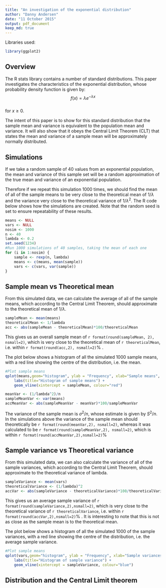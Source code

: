 ```yaml
---
title: "An investigation of the exponential distribution"
author: "Danny Andersen"
date: "11 October 2015"
output: pdf_document
keep_md: true
---
```

Libraries used:

```r
library(ggplot2)
```

## Overview

The R stats library contains a number of standard distributions. This paper investigates the characteristics of the exponential distribution, whose probability density function is given by:  
$$
f(x) = \lambda {e}^{- \lambda x}  
$$  
for $x \geq 0$.  

The intent of this paper is to show for this standard distribution that the sample mean and variance is equivalent to the population mean and variance. It will also show that it obeys the Central Limit Theorem (CLT) that states the mean and variance of a sample mean will be approximately normally distributed.

## Simulations

If we take a random sample of 40 values from an exponential population, the mean and variance of this sample set will be a random approximation of the true mean and variance of an exponential population.  

Therefore if we repeat this simulation 1000 times, we should find the mean of all of the sample means to be very close to the theoretical mean of $1/\lambda$ and the variance very close to the theoretical variance of ${1/\lambda}^{2}$. The R code below shows how the simulations are created. Note that the random seed is set to ensure repeatability of these results.   

```r
means <- NULL
vars <- NULL
nosim <- 1000
n <- 40
lambda <- 0.2
set.seed(1234)
#Run 1000 simulations of 40 samples, taking the mean of each one
for (i in 1:nosim) {
    sample <- rexp(n, lambda)
    means <- c(means, mean(sample))
    vars <- c(vars, var(sample))
}
```

## Sample mean vs Theoretical mean

From this simulated data, we can calculate the average of all of the sample means, which according to the Central Limit Theorem, should approximate to the theoretical mean of $1/\lambda$.

```r
sampleMean <- mean(means)
theoreticalMean <- 1/lambda
acc <- abs(sampleMean - theoreticalMean)*100/theoreticalMean
```

This gives us an overall sample mean of `r format(round(sampleMean, 2), nsmall=2)`, which is very close to the theoretical mean of `r theoreticalMean`, i.e. within `r format(round(acc,2), nsmall=2)`% .  

The plot below shows a histogram of all the simulated 1000 sample means, with a red line showing the centre of the distribution, i.e. the mean.  

```r
#Plot sample means
qplot(means,geom="histogram", ylab = "Frequency", xlab="Sample means", binwidth=0.1) +
    labs(title="Histogram of sample means") +
    geom_vline(xintercept = sampleMean, colour="red")
```

```r
meanVar <- (1/lambda^2)/n
sampleMeanVar <- var(means)
accMeanVar <- abs(sampleMeanVar - meanVar)*100/sampleMeanVar
```

The variance of the sample mean is ${\sigma}^2/n$, whose estimate is given by ${S}^2/n$. In the simulations above the variance of the sample mean should theoretically be `r format(round(meanVar,2), nsmall=2)`, whereas it was calculated to be `r format(round(sampleMeanVar,2), nsmall=2)`, which is within `r format(round(accMeanVar,2),nsmall=2)`% 

## Sample variance vs Theoretical variance

From this simulated data, we can also calculate the variance of all of the sample variances, which according to the Central Limit Theorem, should approximate to the theoretical variance of lambda.

```r
sampleVariance <- mean(vars)
theoreticalVariance <- (1/lambda)^2
accVar <- abs(sampleVariance - theoreticalVariance)*100/theoreticalVariance
```

This gives us an average sample variance of `r format(round(sampleVariance,2),nsmall=2)`, which is very close to the theoretical variance of `r theoreticalVariance`, i.e. within `r format(round(accVar,2),nsmall=2)`% . It is interesting to note that this is not as close as the sample mean is to the theoretical mean. 

The plot below shows a histogram of all the simulated 1000 of the sample variances, with a red line showing the centre of the distribution, i.e. the average sample variance.  

```r
#Plot sample means
qplot(vars,geom="histogram", ylab = "Frequency", xlab="Sample variances", binwidth=1) +
    labs(title="Histogram of sample variance") +
    geom_vline(xintercept = sampleVariance, colour="blue")
```

## Distribution and the Central Limit theorem

